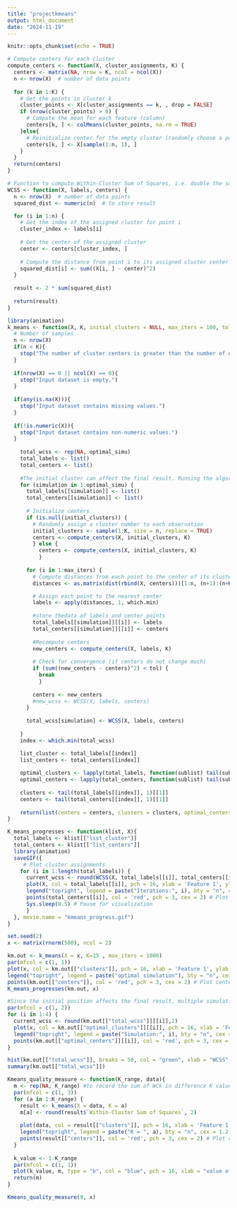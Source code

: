 ```yaml
---
title: "projectkmeans"
output: html_document
date: "2024-11-19"
---
```


```r
knitr::opts_chunk$set(echo = TRUE)
```

```r
# Compute centers for each cluster
compute_centers <- function(X, cluster_assignments, K) {
  centers <- matrix(NA, nrow = K, ncol = ncol(X))
  n <- nrow(X)  # number of data points
  
  for (k in 1:K) {
    # Get the points in cluster k
    cluster_points <- X[cluster_assignments == k, , drop = FALSE]
    if (nrow(cluster_points) > 0) {
      # Compute the mean for each feature (column)
      centers[k, ] <- colMeans(cluster_points, na.rm = TRUE)
    }else{
      # Reinitialize center for the empty cluster (randomly choose a point from the sample      points)
      centers[k, ] <- X[sample(1:n, 1), ]
    }
  }
  return(centers)
}
```

```r
# Function to compute Within-Cluster Sum of Squares, i.e. double the sum of squared distances from each point to the center of its assigned cluster
WCSS <- function(X, labels, centers) {
  n <- nrow(X)  # number of data points
  squared_dist <- numeric(n)  # to store result

  for (i in 1:n) {
    # Get the index of the assigned cluster for point i
    cluster_index <- labels[i]
    
    # Get the center of the assigned cluster
    center <- centers[cluster_index, ]
    
    # Compute the distance from point i to its assigned cluster center
    squared_dist[i] <- sum((X[i, ] - center)^2)
  }
  
  result <- 2 * sum(squared_dist)
  
  return(result)
}
```

```r
library(animation)
k_means <- function(X, K, initial_clusters = NULL, max_iters = 100, tol = 1e-6, optimal_simu = 100) {
  # Number of samples
  n <- nrow(X)
  if(n < K){
    stop("The number of cluster centers is greater than the number of data points.")
  }
  
  if(nrow(X) == 0 || ncol(X) == 0){
    stop("Input dataset is empty.")
  }
  
  if(any(is.na(X))){
    stop("Input dataset contains missing values.")
  }
  
  if(!is.numeric(X)){
    stop("Input dataset contains non-numeric values.")
  }
  
    total_wcss <- rep(NA, optimal_simu)
    total_labels <- list()
    total_centers <- list()
    
    #The initial cluster can affect the final result. Running the algorithm multiple times from different random initial configurations, we can select the optimal result, but this optimal result does not mean that the WCSS of this result is minimized
    for (simulation in 1:optimal_simu) {
      total_labels[[simulation]] <- list()
      total_centers[[simulation]] <- list()
      
      # Initialize centers
      if (is.null(initial_clusters)) {
        # Randomly assign a cluster number to each observation
        initial_clusters <- sample(1:K, size = n, replace = TRUE)
        centers <- compute_centers(X, initial_clusters, K)
        } else {
          centers <- compute_centers(X, initial_clusters, K)
          }
      
      for (i in 1:max_iters) {
        # Compute distances from each point to the center of its cluster
        distances <- as.matrix(dist(rbind(X, centers)))[1:n, (n+1):(n+K), drop = FALSE]

        # Assign each point to the nearest center
        labels <- apply(distances, 1, which.min)
        
        #store thedata of labels and center points
        total_labels[[simulation]][[i]] <- labels
        total_centers[[simulation]][[i]] <- centers
        
        #Recompute centers
        new_centers <- compute_centers(X, labels, K)
        
        # Check for convergence (if centers do not change much)
        if (sum((new_centers - centers)^2) < tol) {
          break
          }
        
        centers <- new_centers
        #new_wcss <- WCSS(X, labels, centers)
      }
      
      total_wcss[simulation] <- WCSS(X, labels, centers)
      
    }
    index <- which.min(total_wcss)

    list_cluster <- total_labels[[index]]
    list_centers <- total_centers[[index]]
      
    optimal_clusters <- lapply(total_labels, function(sublist) tail(sublist, 1)[[1]])
    optimal_centers <- lapply(total_centers, function(sublist) tail(sublist, 1)[[1]])
  
    clusters <- tail(total_labels[[index]], 1)[[1]]
    centers <- tail(total_centers[[index]], 1)[[1]]
    
    return(list(centers = centers, clusters = clusters, optimal_centers = optimal_centers, optimal_clusters = optimal_clusters, total_wcss = total_wcss, list_cluster = list_cluster, list_centers = list_centers, "Within-Cluster Sum of Squares" = total_wcss[index]))
}
```


```r
K_means_progresses <- function(klist, X){
  total_labels <- klist[["list_cluster"]]
  total_centers <- klist[["list_centers"]]
  library(animation)
  saveGIF({
     # Plot cluster assignments
    for (i in 1:length(total_labels)) {
      current_wcss <- round(WCSS(X, total_labels[[i]], total_centers[[i]]), 2)
      plot(X, col = total_labels[[i]], pch = 16, xlab = 'Feature 1', ylab = 'Feature 2', main = paste("Within-cluster variation is", current_wcss))
      legend("topright", legend = paste("Iterations:", i), bty = "n", cex = 1.2, col = "black")
      points(total_centers[[i]], col = 'red', pch = 3, cex = 2) # Plot centers
      Sys.sleep(0.5) # Pause for visualization
      }
  }, movie.name = "kmeans_progress.gif")
}
```


```r
set.seed(2)
x <- matrix(rnorm(500), ncol = 2)
```



```r
km.out <- k_means(X = x, K=15 , max_iters = 1000)
par(mfcol = c(1, 1))
plot(x, col = km.out[["clusters"]], pch = 16, xlab = 'Feature 1', ylab = 'Feature 2', main = paste("Within-cluster variation is", round(km.out$`Within-Cluster Sum of Squares`, 2)))
legend("topright", legend = paste("optimal simulation"), bty = "n", cex = 1.2, col = "black")
points(km.out[["centers"]], col = 'red', pch = 3, cex = 2) # Plot centers
K_means_progresses(km.out, x)

#Since the initial position affects the final result, multiple simulations are performed to get the optimal result
par(mfcol = c(1, 2))
for (i in 1:4) {
  current_wcss <- round(km.out[["total_wcss"]][[i]],2)
  plot(x, col = km.out[["optimal_clusters"]][[i]], pch = 16, xlab = 'Feature 1', ylab = 'Feature 2', main = paste("Within-cluster variation is", current_wcss))
  legend("topright", legend = paste("Simulation:", i), bty = "n", cex = 1.2, col = "black")
  points(km.out[["optimal_centers"]][[i]], col = 'red', pch = 3, cex = 2) # Plot centers
}

hist(km.out[["total_wcss"]], breaks = 50, col = "green", xlab = "WCSS", xlim = c(min(km.out[["total_wcss"]]), max(km.out[["total_wcss"]])), main = "frequancy", freq = TRUE)
summary(km.out[["total_wcss"]])

```


```r
Kmeans_quality_measure <- function(K_range, data){
  m <- rep(NA, K_range) #to record the sum of WCk in difference K value
  par(mfcol = c(1, 3))
  for (a in 1:K_range) {
    result <- k_means(X = data, K = a)
    m[a] <- round(result$`Within-Cluster Sum of Squares`, 2)
    
    plot(data, col = result[["clusters"]], pch = 16, xlab = 'Feature 1', ylab = 'Feature 2', main = paste("Within-cluster variation is", round(result$`Within-Cluster Sum of Squares`, 2)))
    legend("topright", legend = paste("K = ", a), bty = "n", cex = 1.2, col = "black")
    points(result[["centers"]], col = 'red', pch = 3, cex = 2) # Plot centers
  }
  
  k_value <- 1:K_range
  par(mfcol = c(1, 1))
  plot(k_value, m, type = "b", col = "blue", pch = 16, xlab = "value of K", ylab = "Within-Cluster Sum of Squares")
  return(m)
}

Kmeans_quality_measure(9, x)

```





